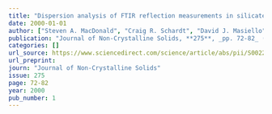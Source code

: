 ```yaml
---
title: "Dispersion analysis of FTIR reflection measurements in silicate glasses"
date: 2000-01-01
author: ["Steven A. MacDonald", "Craig R. Schardt", "David J. Masiello", "Joseph H. Simmons"]
publication: "Journal of Non-Crystalline Solids, **275**, _pp. 72-82_ (2000)."
categories: []
url_source: https://www.sciencedirect.com/science/article/abs/pii/S0022309300001216
url_preprint: 
journ: "Journal of Non-Crystalline Solids"
issue: 275
page: 72-82
year: 2000
pub_number: 1
---
```

